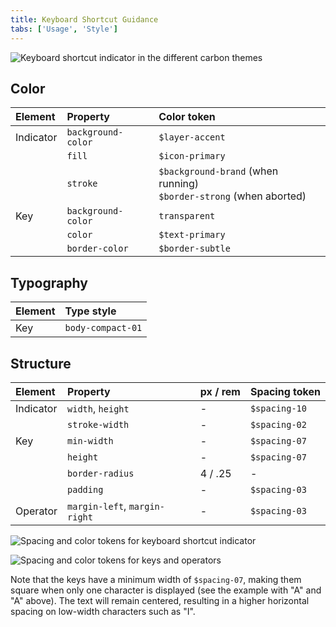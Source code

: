 ```yaml
---
title: Keyboard Shortcut Guidance
tabs: ['Usage', 'Style']
---
```


<Row>
  <Column colLg={8}>

![Keyboard shortcut indicator in the different carbon themes](images/style-indicator-themes.png)

  </Column>
</Row>

## Color

| Element | Property | Color token |
| :- | :- | :- |
| Indicator | `background-color` | `$layer-accent` |
| | `fill` | `$icon-primary` |
| | `stroke` | `$background-brand` (when running)<br />`$border-strong` (when aborted) |
| Key | `background-color` | `transparent` |
| | `color` | `$text-primary` |
| | `border-color` | `$border-subtle` |

## Typography

| Element | Type style |
| :- | :- |
| Key | `body-compact-01` |

## Structure

| Element | Property | px / rem | Spacing token |
| :- | :- | :- | :- |
| Indicator | `width`, `height` | - | `$spacing-10` |
| | `stroke-width` | - | `$spacing-02` |
| Key | `min-width` | - | `$spacing-07` |
| | `height` | - | `$spacing-07` |
| | `border-radius` | 4 / .25 | - |
| | `padding` | - | `$spacing-03` |
| Operator | `margin-left`, `margin-right` | - | `$spacing-03` |

<Row>
  <Column colLg={8}>

![Spacing and color tokens for keyboard shortcut indicator](images/style-indicator.png)

![Spacing and color tokens for keys and operators](images/style-key.png)

</Column>
</Row>

Note that the keys have a minimum width of `$spacing-07`, making them square when only one character is displayed (see the example with "A" and "A" above). The text will remain centered, resulting in a higher horizontal spacing on low-width characters such as "I".
